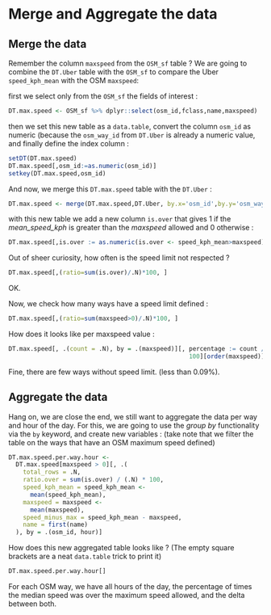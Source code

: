 # Merge and Aggregate the data {#aggregate}

## Merge the data

Remember the column `maxspeed` from the `OSM_sf` table ? We are going to combine the `DT.Uber` table with the `OSM_sf` to compare the Uber `speed_kph_mean` with the OSM `maxspeed`:

first we select only from the `OSM_sf` the fields of interest :
```r
DT.max.speed <- OSM_sf %>% dplyr::select(osm_id,fclass,name,maxspeed)
```

then we set this new table as a `data.table`, convert the column `osm_id` as numeric (because the `osm_way_id` from `DT.Uber` is already a numeric value, and finally define the index column :
```r
setDT(DT.max.speed)
DT.max.speed[,osm_id:=as.numeric(osm_id)]
setkey(DT.max.speed,osm_id)
```



And now, we merge this `DT.max.speed` table with the `DT.Uber` :
```r
DT.max.speed <- merge(DT.max.speed,DT.Uber, by.x='osm_id',by.y='osm_way_id')
```

with this new table we add a new column `is.over` that gives 1 if the _mean_speed_kph_ is greater than the _maxspeed_ allowed and 0 otherwise :
```r
DT.max.speed[,is.over := as.numeric(is.over <- speed_kph_mean>maxspeed)]
```

Out of sheer curiosity, how often is the speed limit not respected ?
```r
DT.max.speed[,(ratio=sum(is.over)/.N)*100, ]
```
OK.


Now, we check how many ways have a speed limit defined :
```r
DT.max.speed[,(ratio=sum(maxspeed>0)/.N)*100, ]
```
How does it looks like per maxspeed value :
```r
DT.max.speed[, .(count = .N), by = .(maxspeed)][, percentage := count / sum(count) *
                                                  100][order(maxspeed)]
```
Fine, there are few ways without speed limit. (less than 0.09%).

## Aggregate the data

Hang on, we are close the end, we still want to aggregate the data per way and hour of the day. For this, we are going to use the *group by* functionality via the `by` keyword, and create new variables :
(take note that we filter the table on the ways that have an OSM maximum speed defined)
```r
DT.max.speed.per.way.hour <-
  DT.max.speed[maxspeed > 0][, .(
    total_rows = .N,
    ratio.over = sum(is.over) / (.N) * 100,
    speed_kph_mean = speed_kph_mean <-
      mean(speed_kph_mean),
    maxspeed = maxspeed <-
      mean(maxspeed),
    speed_minus_max = speed_kph_mean - maxspeed,
    name = first(name)
  ), by = .(osm_id, hour)]
```

How does this new aggregated table looks like ? (The empty square brackets are a neat `data.table` trick to print it)
```r
DT.max.speed.per.way.hour[]
```
For each OSM way, we have all hours of the day, the percentage of times the median speed was over the maximum speed allowed, and the delta between both.



